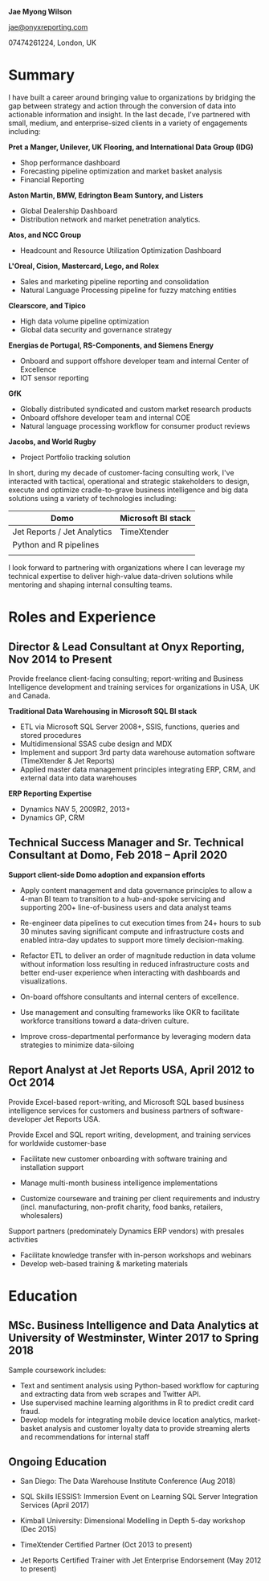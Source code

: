 **Jae Myong Wilson**

jae@onyxreporting.com

07474261224, London, UK

# Summary

I have built a career around bringing value to organizations by bridging the gap between strategy and action through the conversion of data into actionable information and insight. In the last decade, I&#39;ve partnered with small, medium, and enterprise-sized clients in a variety of engagements including:

**Pret** **a Manger, Unilever, UK Flooring, and International Data Group (IDG)**

- Shop performance dashboard
- Forecasting pipeline optimization and market basket analysis
- Financial Reporting

**Aston Martin, BMW, Edrington Beam Suntory, and Listers**

- Global Dealership Dashboard
- Distribution network and market penetration analytics.

**Atos, and NCC Group**

- Headcount and Resource Utilization Optimization Dashboard

**L&#39;Oreal, Cision, Mastercard, Lego, and Rolex**

- Sales and marketing pipeline reporting and consolidation
- Natural Language Processing pipeline for fuzzy matching entities

**Clearscore, and Tipico**

- High data volume pipeline optimization
- Global data security and governance strategy

**Energias de Portugal, RS-Components, and Siemens Energy**

- Onboard and support offshore developer team and internal Center of Excellence
- IOT sensor reporting

**GfK**

- Globally distributed syndicated and custom market research products
- Onboard offshore developer team and internal COE
- Natural language processing workflow for consumer product reviews

**Jacobs, and World Rugby**

- Project Portfolio tracking solution

In short, during my decade of customer-facing consulting work, I&#39;ve interacted with tactical, operational and strategic stakeholders to design, execute and optimize cradle-to-grave business intelligence and big data solutions using a variety of technologies including:

| Domo                        | Microsoft BI stack |
| --------------------------- | ------------------ |
| Jet Reports / Jet Analytics | TimeXtender        |
| Python and R pipelines      |
|  |

I look forward to partnering with organizations where I can leverage my technical expertise to deliver high-value data-driven solutions while mentoring and shaping internal consulting teams.

# Roles and Experience

## Director &amp; Lead Consultant at Onyx Reporting, Nov 2014 to Present

Provide freelance client-facing consulting; report-writing and Business Intelligence development and training services for organizations in USA, UK and Canada.

**Traditional Data Warehousing in Microsoft SQL BI stack**

- ETL via Microsoft SQL Server 2008+, SSIS, functions, queries and stored procedures
- Multidimensional SSAS cube design and MDX
- Implement and support 3rd party data warehouse automation software (TimeXtender &amp; Jet Reports)
- Applied master data management principles integrating ERP, CRM, and external data into data warehouses

**ERP Reporting Expertise**

- Dynamics NAV 5, 2009R2, 2013+
- Dynamics GP, CRM

##

## Technical Success Manager and Sr. Technical Consultant at Domo, Feb 2018 – April 2020

**Support client-side Domo adoption and expansion efforts**

- Apply content management and data governance principles to allow a 4-man BI team to transition to a hub-and-spoke servicing and supporting 200+ line-of-business users and data analyst teams
- Re-engineer data pipelines to cut execution times from 24+ hours to sub 30 minutes saving significant compute and infrastructure costs and enabled intra-day updates to support more timely decision-making.
- Refactor ETL to deliver an order of magnitude reduction in data volume without information loss resulting in reduced infrastructure costs and better end-user experience when interacting with dashboards and visualizations.

- On-board offshore consultants and internal centers of excellence.
- Use management and consulting frameworks like OKR to facilitate workforce transitions toward a data-driven culture.
- Improve cross-departmental performance by leveraging modern data strategies to minimize data-siloing

## Report Analyst at Jet Reports USA, April 2012 to Oct 2014

Provide Excel-based report-writing, and Microsoft SQL based business intelligence services for customers and business partners of software-developer Jet Reports USA.

Provide Excel and SQL report writing, development, and training services for worldwide customer-base

- Facilitate new customer onboarding with software training and installation support

- Manage multi-month business intelligence implementations
- Customize courseware and training per client requirements and industry (incl. manufacturing, non-profit charity, food banks, retailers, wholesalers)

Support partners (predominately Dynamics ERP vendors) with presales activities

- Facilitate knowledge transfer with in-person workshops and webinars
- Develop web-based training &amp; marketing materials

# Education

## MSc. Business Intelligence and Data Analytics at University of Westminster, Winter 2017 to Spring 2018

Sample coursework includes:

- Text and sentiment analysis using Python-based workflow for capturing and extracting data from web scrapes and Twitter API.
- Use supervised machine learning algorithms in R to predict credit card fraud.
- Develop models for integrating mobile device location analytics, market-basket analysis and customer loyalty data to provide streaming alerts and recommendations for internal staff

## Ongoing Education

- San Diego: The Data Warehouse Institute Conference (Aug 2018)

- SQL Skills IESSIS1: Immersion Event on Learning SQL Server Integration Services (April 2017)
- Kimball University: Dimensional Modelling in Depth 5-day workshop (Dec 2015)
- TimeXtender Certified Partner (Oct 2013 to present)

- Jet Reports Certified Trainer with Jet Enterprise Endorsement (May 2012 to present)
